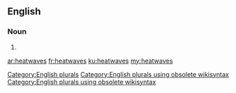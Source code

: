 ==English==

===Noun===
{{head|en}}

# {{plural of|heatwave}}

[[Category:English plurals]][[Category:English plurals using obsolete wikisyntax]][[Category:English plurals using obsolete wikisyntax]]

[[ar:heatwaves]]
[[fr:heatwaves]]
[[ku:heatwaves]]
[[my:heatwaves]]